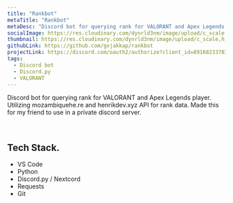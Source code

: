 ---
title: "Rankbot"
metaTitle: "Rankbot"
metaDesc: "Discord bot for querying rank for VALORANT and Apex Legends player."
socialImage: https://res.cloudinary.com/dynrld3nm/image/upload/c_scale,q_39,w_403/v1657805663/guntxjakka.me/projects/rankbot_ogvvty.webp
thumbnail: https://res.cloudinary.com/dynrld3nm/image/upload/c_scale,h_227,q_70/v1657805663/guntxjakka.me/projects/rankbot_ogvvty.webp
githubLink: https://github.com/gxjakkap/rankbot
projectLink: https://discord.com/oauth2/authorize?client_id=891682337832730694&permissions=27712&scope=bot
tags:
  - Discord bot
  - Discord.py
  - VALORANT
---

Discord bot for querying rank for VALORANT and Apex Legends player. Utilizing mozambiquehe.re and henrikdev.xyz API for rank data. Made this for my friend to use in a private discord server.

⠀

## Tech Stack.

- VS Code
- Python
- Discord.py / Nextcord
- Requests
- Git
